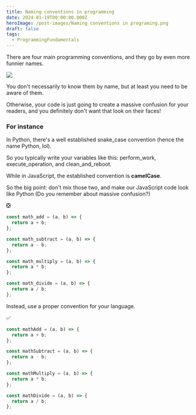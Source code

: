 ```yaml
---
title: Naming conventions in programming
date: 2024-01-19T00:00:00.000Z
heroImage: /post-images/Naming conventions in programing.png
draft: false
tags:
  - ProgrammingFundamentals
---
```


There are four main programming conventions, and they go by even more funnier names.

![](</post-images/Naming conventions in programing ILLUSTRATION.png>)

You don't necessarily to know them by name, but at least you need to be aware of them.

Otherwise, your code is just going to create a massive confusion for your readers, and you definitely don't want that look on their faces!

### For instance

In Python, there's a well established snake\_case convention (hence the name Python, lol).

So you typically write your variables like this: perform\_work, execute\_operation, and clean\_and\_reboot.

While in JavaScript, the established convention is **camelCase**.

So the big point: don't mix those two, and make our JavaScript code look like Python (Do you remember about massive confusion?)

❎

```javascript
const math_add = (a, b) => {
  return a + b;
};

const math_subtract = (a, b) => {
  return a - b;
};

const math_multiply = (a, b) => {
  return a * b;
};

const math_divide = (a, b) => {
  return a / b;
};
```

Instead, use a proper convention for your language.

✅

```javascript
const mathAdd = (a, b) => {
  return a + b;
};

const mathSubtract = (a, b) => {
  return a - b;
};

const mathMultiply = (a, b) => {
  return a * b;
};

const mathDivide = (a, b) => {
  return a / b;
};
```
